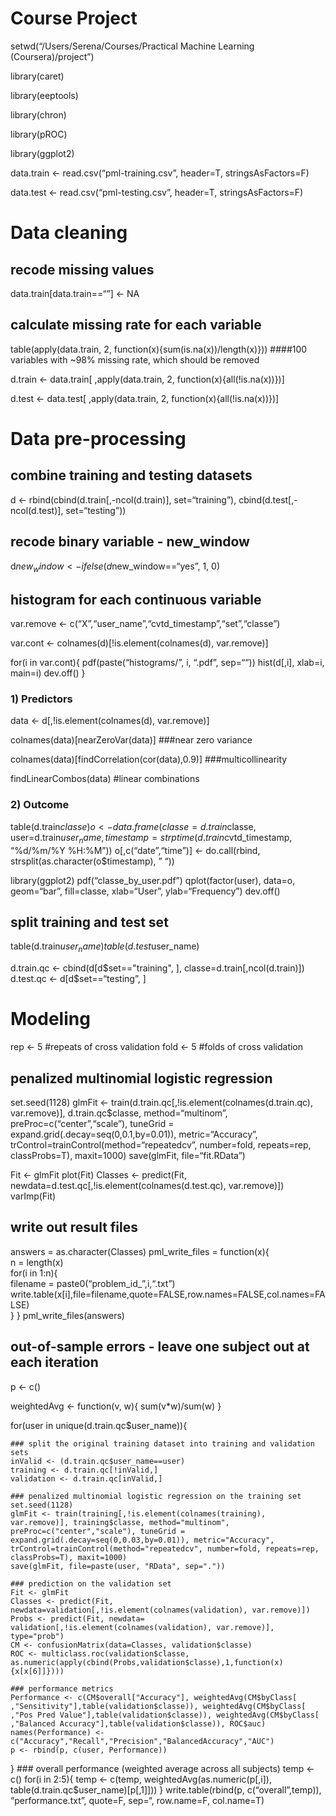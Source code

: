 # Course Project
setwd("/Users/Serena/Courses/Practical Machine Learning (Coursera)/project")

library(caret)

library(eeptools)

library(chron)

library(pROC)

library(ggplot2)

data.train <- read.csv("pml-training.csv", header=T, stringsAsFactors=F)

data.test <- read.csv("pml-testing.csv", header=T, stringsAsFactors=F)

# Data cleaning

## recode missing values
data.train[data.train==""] <- NA

## calculate missing rate for each variable
table(apply(data.train, 2, function(x){sum(is.na(x))/length(x)})) 
####100 variables with ~98% missing rate, which should be removed

d.train <- data.train[ ,apply(data.train, 2, function(x){all(!is.na(x))})]

d.test <- data.test[ ,apply(data.train, 2, function(x){all(!is.na(x))})]

# Data pre-processing 

## combine training and testing datasets
d <- rbind(cbind(d.train[,-ncol(d.train)], set="training"), cbind(d.test[,-ncol(d.test)], set="testing"))

## recode binary variable - new_window
d$new_window <- ifelse(d$new_window=="yes", 1, 0)

## histogram for each continuous variable
var.remove <- c("X","user_name","cvtd_timestamp","set","classe")

var.cont <- colnames(d)[!is.element(colnames(d), var.remove)]

for(i in var.cont){
	pdf(paste("histograms/", i, ".pdf", sep=""))
	hist(d[,i], xlab=i, main=i)
	dev.off()
}

### 1) Predictors 
data <- d[,!is.element(colnames(d), var.remove)]

colnames(data)[nearZeroVar(data)]	###near zero variance

colnames(data)[findCorrelation(cor(data),0.9)]	###multicollinearity

findLinearCombos(data)	#linear combinations

### 2) Outcome
table(d.train$classe)
o <- data.frame(classe=d.train$classe, user=d.train$user_name, timestamp=strptime(d.train$cvtd_timestamp, "%d/%m/%Y %H:%M"))
o[,c("date","time")] <- do.call(rbind, strsplit(as.character(o$timestamp), " "))

library(ggplot2)
pdf("classe_by_user.pdf")
qplot(factor(user), data=o, geom="bar", fill=classe, xlab="User", ylab="Frequency")
dev.off()

## split training and test set
table(d.train$user_name)
table(d.test$user_name)

d.train.qc <- cbind(d[d$set=="training", ], classe=d.train[,ncol(d.train)])
d.test.qc <- d[d$set=="testing", ]

# Modeling
rep <- 5 	#repeats of cross validation
fold <- 5	#folds of cross validation

## penalized multinomial logistic regression
set.seed(1128)
glmFit <- train(d.train.qc[,!is.element(colnames(d.train.qc), var.remove)], d.train.qc$classe, method="multinom", preProc=c("center","scale"), tuneGrid = expand.grid(.decay=seq(0,0.1,by=0.01)), metric="Accuracy", trControl=trainControl(method="repeatedcv", number=fold, repeats=rep, classProbs=T), maxit=1000)
save(glmFit, file="fit.RData")

Fit <- glmFit
plot(Fit)
Classes <- predict(Fit, newdata=d.test.qc[,!is.element(colnames(d.test.qc), var.remove)])
varImp(Fit)

## write out result files	
answers = as.character(Classes)
pml_write_files = function(x){   
	n = length(x)   
	for(i in 1:n){     
		filename = paste0("problem_id_",i,".txt")     
		write.table(x[i],file=filename,quote=FALSE,row.names=FALSE,col.names=FALSE)   
	} 
} 
pml_write_files(answers) 

## out-of-sample errors - leave one subject out at each iteration

p <- c()

weightedAvg <- function(v, w){
	sum(v*w)/sum(w)
}

for(user in unique(d.train.qc$user_name)){

	### split the original training dataset into training and validation sets 
	inValid <- (d.train.qc$user_name==user)
	training <- d.train.qc[!inValid,]
	validation <- d.train.qc[inValid,]
	
	### penalized multinomial logistic regression on the training set
	set.seed(1128)
	glmFit <- train(training[,!is.element(colnames(training), var.remove)], training$classe, method="multinom", preProc=c("center","scale"), tuneGrid = expand.grid(.decay=seq(0,0.03,by=0.01)), metric="Accuracy", trControl=trainControl(method="repeatedcv", number=fold, repeats=rep, classProbs=T), maxit=1000)
	save(glmFit, file=paste(user, "RData", sep="."))

	### prediction on the validation set	
	Fit <- glmFit	
	Classes <- predict(Fit, newdata=validation[,!is.element(colnames(validation), var.remove)])
	Probs <- predict(Fit, newdata= validation[,!is.element(colnames(validation), var.remove)], type="prob")
	CM <- confusionMatrix(data=Classes, validation$classe)
	ROC <- multiclass.roc(validation$classe, as.numeric(apply(cbind(Probs,validation$classe),1,function(x){x[x[6]]})))
	
	### performance metrics
	Performance <- c(CM$overall["Accuracy"], weightedAvg(CM$byClass[ ,"Sensitivity"],table(validation$classe)), weightedAvg(CM$byClass[ ,"Pos Pred Value"],table(validation$classe)), weightedAvg(CM$byClass[ ,"Balanced Accuracy"],table(validation$classe)), ROC$auc)
	names(Performance) <- c("Accuracy","Recall","Precision","BalancedAccuracy","AUC")	
	p <- rbind(p, c(user, Performance))
}
### overall performance (weighted average across all subjects)
temp <- c()
for(i in 2:5){
	temp <- c(temp, weightedAvg(as.numeric(p[,i]), table(d.train.qc$user_name)[p[,1]]))
}
write.table(rbind(p, c("overall",temp)), "performance.txt", quote=F, sep="\t", row.name=F, col.name=T)

